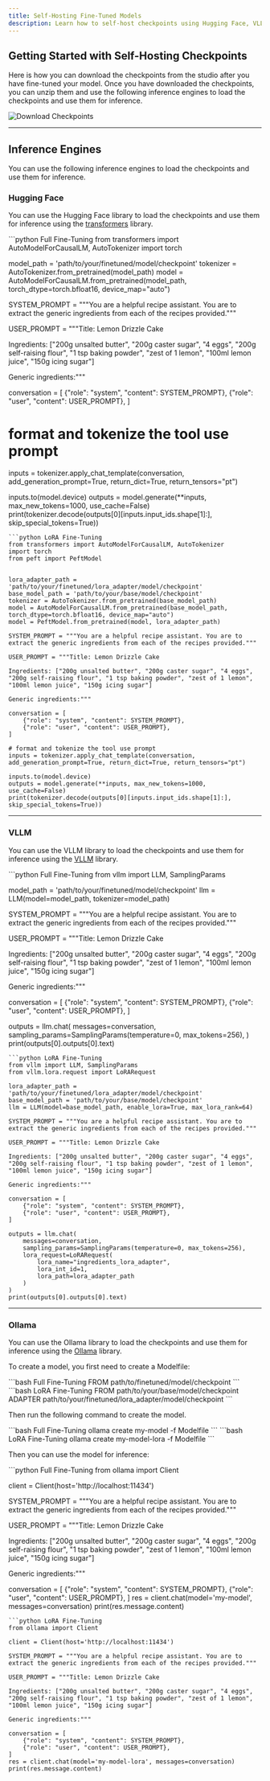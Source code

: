 ```yaml
---
title: Self-Hosting Fine-Tuned Models
description: Learn how to self-host checkpoints using Hugging Face, VLLM and Ollama.
---
```


## Getting Started with Self-Hosting Checkpoints

Here is how you can download the checkpoints from the studio after you have fine-tuned your model. Once you have
downloaded the checkpoints, you can unzip them and use the following inference engines to load the checkpoints and use them for inference.

<img
  src="https://static.premai.io/prem-saas-docs/inference/self-host/download-checkpoints.gif"
  alt="Download Checkpoints"
/>

---

## Inference Engines

You can use the following inference engines to load the checkpoints and use them for inference.

### Hugging Face

You can use the Hugging Face library to load the checkpoints and use them for inference using the [transformers](https://huggingface.co/docs/transformers/en/index) library.

<CodeGroup>
```python Full Fine-Tuning
from transformers import AutoModelForCausalLM, AutoTokenizer
import torch


model_path = 'path/to/your/finetuned/model/checkpoint'
tokenizer = AutoTokenizer.from_pretrained(model_path)
model = AutoModelForCausalLM.from_pretrained(model_path, torch_dtype=torch.bfloat16, device_map="auto")

SYSTEM_PROMPT = """You are a helpful recipe assistant. You are to extract the generic ingredients from each of the recipes provided."""

USER_PROMPT = """Title: Lemon Drizzle Cake

Ingredients: ["200g unsalted butter", "200g caster sugar", "4 eggs", "200g self-raising flour", "1 tsp baking powder", "zest of 1 lemon", "100ml lemon juice", "150g icing sugar"]

Generic ingredients:"""

conversation = [
    {"role": "system", "content": SYSTEM_PROMPT},
    {"role": "user", "content": USER_PROMPT},
]

# format and tokenize the tool use prompt
inputs = tokenizer.apply_chat_template(conversation, add_generation_prompt=True, return_dict=True, return_tensors="pt")

inputs.to(model.device)
outputs = model.generate(**inputs, max_new_tokens=1000, use_cache=False)
print(tokenizer.decode(outputs[0][inputs.input_ids.shape[1]:], skip_special_tokens=True))
```
```python LoRA Fine-Tuning
from transformers import AutoModelForCausalLM, AutoTokenizer
import torch
from peft import PeftModel


lora_adapter_path = 'path/to/your/finetuned/lora_adapter/model/checkpoint'
base_model_path = 'path/to/your/base/model/checkpoint'
tokenizer = AutoTokenizer.from_pretrained(base_model_path)
model = AutoModelForCausalLM.from_pretrained(base_model_path, torch_dtype=torch.bfloat16, device_map="auto")
model = PeftModel.from_pretrained(model, lora_adapter_path)

SYSTEM_PROMPT = """You are a helpful recipe assistant. You are to extract the generic ingredients from each of the recipes provided."""

USER_PROMPT = """Title: Lemon Drizzle Cake

Ingredients: ["200g unsalted butter", "200g caster sugar", "4 eggs", "200g self-raising flour", "1 tsp baking powder", "zest of 1 lemon", "100ml lemon juice", "150g icing sugar"]

Generic ingredients:"""

conversation = [
    {"role": "system", "content": SYSTEM_PROMPT},
    {"role": "user", "content": USER_PROMPT},
]

# format and tokenize the tool use prompt
inputs = tokenizer.apply_chat_template(conversation, add_generation_prompt=True, return_dict=True, return_tensors="pt")

inputs.to(model.device)
outputs = model.generate(**inputs, max_new_tokens=1000, use_cache=False)
print(tokenizer.decode(outputs[0][inputs.input_ids.shape[1]:], skip_special_tokens=True))
```
</CodeGroup>

---

### VLLM

You can use the VLLM library to load the checkpoints and use them for inference using the [VLLM](https://docs.vllm.ai/en/latest/) library.

<CodeGroup>
```python Full Fine-Tuning
from vllm import LLM, SamplingParams

model_path = 'path/to/your/finetuned/model/checkpoint'
llm = LLM(model=model_path, tokenizer=model_path)

SYSTEM_PROMPT = """You are a helpful recipe assistant. You are to extract the generic ingredients from each of the recipes provided."""

USER_PROMPT = """Title: Lemon Drizzle Cake

Ingredients: ["200g unsalted butter", "200g caster sugar", "4 eggs", "200g self-raising flour", "1 tsp baking powder", "zest of 1 lemon", "100ml lemon juice", "150g icing sugar"]

Generic ingredients:"""

conversation = [
    {"role": "system", "content": SYSTEM_PROMPT},
    {"role": "user", "content": USER_PROMPT},
]

outputs = llm.chat(
    messages=conversation,
    sampling_params=SamplingParams(temperature=0, max_tokens=256),
)
print(outputs[0].outputs[0].text)
```
```python LoRA Fine-Tuning
from vllm import LLM, SamplingParams
from vllm.lora.request import LoRARequest

lora_adapter_path = 'path/to/your/finetuned/lora_adapter/model/checkpoint'
base_model_path = 'path/to/your/base/model/checkpoint'
llm = LLM(model=base_model_path, enable_lora=True, max_lora_rank=64)

SYSTEM_PROMPT = """You are a helpful recipe assistant. You are to extract the generic ingredients from each of the recipes provided."""

USER_PROMPT = """Title: Lemon Drizzle Cake

Ingredients: ["200g unsalted butter", "200g caster sugar", "4 eggs", "200g self-raising flour", "1 tsp baking powder", "zest of 1 lemon", "100ml lemon juice", "150g icing sugar"]

Generic ingredients:"""

conversation = [
    {"role": "system", "content": SYSTEM_PROMPT},
    {"role": "user", "content": USER_PROMPT},
]

outputs = llm.chat(
    messages=conversation,
    sampling_params=SamplingParams(temperature=0, max_tokens=256),
    lora_request=LoRARequest(
        lora_name="ingredients_lora_adapter",
        lora_int_id=1,
        lora_path=lora_adapter_path
    )
)
print(outputs[0].outputs[0].text)
```
</CodeGroup>

---

### Ollama

You can use the Ollama library to load the checkpoints and use them for inference using the [Ollama](https://ollama.com/) library.

To create a model, you first need to create a Modelfile:

<CodeGroup>
```bash Full Fine-Tuning
FROM path/to/finetuned/model/checkpoint
```
```bash LoRA Fine-Tuning
FROM path/to/your/base/model/checkpoint
ADAPTER path/to/your/finetuned/lora_adapter/model/checkpoint
```
</CodeGroup>

Then run the following command to create the model.

<CodeGroup>
```bash Full Fine-Tuning
ollama create my-model -f Modelfile
```
```bash LoRA Fine-Tuning
ollama create my-model-lora -f Modelfile
```
</CodeGroup>

Then you can use the model for inference:

<CodeGroup>
```python Full Fine-Tuning
from ollama import Client

client = Client(host='http://localhost:11434')

SYSTEM_PROMPT = """You are a helpful recipe assistant. You are to extract the generic ingredients from each of the recipes provided."""

USER_PROMPT = """Title: Lemon Drizzle Cake

Ingredients: ["200g unsalted butter", "200g caster sugar", "4 eggs", "200g self-raising flour", "1 tsp baking powder", "zest of 1 lemon", "100ml lemon juice", "150g icing sugar"]

Generic ingredients:"""

conversation = [
    {"role": "system", "content": SYSTEM_PROMPT},
    {"role": "user", "content": USER_PROMPT},
]
res = client.chat(model='my-model', messages=conversation)
print(res.message.content)
```
```python LoRA Fine-Tuning
from ollama import Client

client = Client(host='http://localhost:11434')

SYSTEM_PROMPT = """You are a helpful recipe assistant. You are to extract the generic ingredients from each of the recipes provided."""

USER_PROMPT = """Title: Lemon Drizzle Cake

Ingredients: ["200g unsalted butter", "200g caster sugar", "4 eggs", "200g self-raising flour", "1 tsp baking powder", "zest of 1 lemon", "100ml lemon juice", "150g icing sugar"]

Generic ingredients:"""

conversation = [
    {"role": "system", "content": SYSTEM_PROMPT},
    {"role": "user", "content": USER_PROMPT},
]
res = client.chat(model='my-model-lora', messages=conversation)
print(res.message.content)
```
</CodeGroup>
